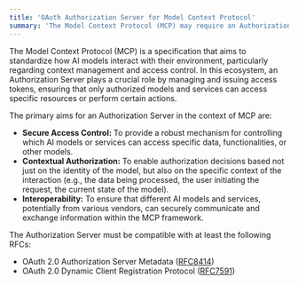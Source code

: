 ```yaml
---
title: 'OAuth Authorization Server for Model Context Protocol'
summary: 'The Model Context Protocol (MCP) may require an Authorization Server to manage access control and context for AI models and services. Learn more about the MCP and how to set up an Authorization Server.'
---
```


The Model Context Protocol (MCP) is a specification that aims to standardize how AI models interact with their environment, particularly regarding context management and access control. In this ecosystem, an Authorization Server plays a crucial role by managing and issuing access tokens, ensuring that only authorized models and services can access specific resources or perform certain actions.

The primary aims for an Authorization Server in the context of MCP are:

*   **Secure Access Control:** To provide a robust mechanism for controlling which AI models or services can access specific data, functionalities, or other models.
*   **Contextual Authorization:** To enable authorization decisions based not just on the identity of the model, but also on the specific context of the interaction (e.g., the data being processed, the user initiating the request, the current state of the model).
*   **Interoperability:** To ensure that different AI models and services, potentially from various vendors, can securely communicate and exchange information within the MCP framework.

The Authorization Server must be compatible with at least the following RFCs:

* OAuth 2.0 Authorization Server Metadata ([RFC8414](https://datatracker.ietf.org/doc/html/rfc8414))
* OAuth 2.0 Dynamic Client Registration Protocol ([RFC7591](https://datatracker.ietf.org/doc/html/rfc7591))
